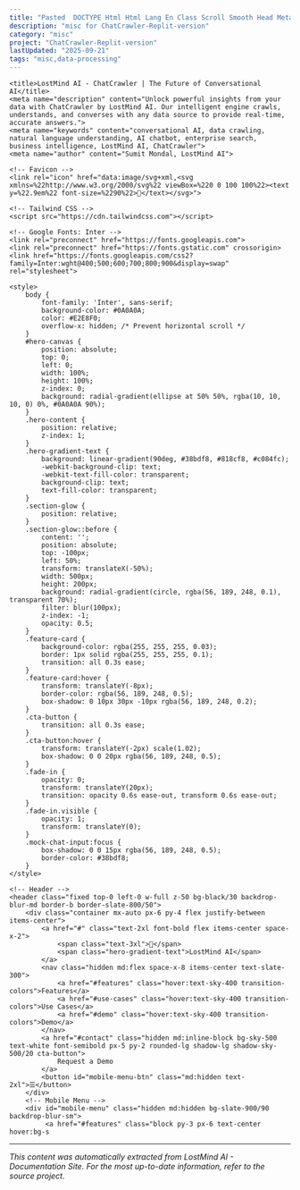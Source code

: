 ```yaml
---
title: "Pasted  DOCTYPE Html Html Lang En Class Scroll Smooth Head Meta Charset UTF 8 Meta N 1756817677656 1756817677657"
description: "misc for ChatCrawler-Replit-version"
category: "misc"
project: "ChatCrawler-Replit-version"
lastUpdated: "2025-09-21"
tags: "misc,data-processing"
---
```


<!DOCTYPE html>
<html lang="en" class="scroll-smooth">
<head>
    <meta charset="UTF-8">
    <meta name="viewport" content="width=device-width, initial-scale=1.0">
    
    <title>LostMind AI - ChatCrawler | The Future of Conversational AI</title>
    <meta name="description" content="Unlock powerful insights from your data with ChatCrawler by LostMind AI. Our intelligent engine crawls, understands, and converses with any data source to provide real-time, accurate answers.">
    <meta name="keywords" content="conversational AI, data crawling, natural language understanding, AI chatbot, enterprise search, business intelligence, LostMind AI, ChatCrawler">
    <meta name="author" content="Sumit Mondal, LostMind AI">

    <!-- Favicon -->
    <link rel="icon" href="data:image/svg+xml,<svg xmlns=%22http://www.w3.org/2000/svg%22 viewBox=%220 0 100 100%22><text y=%22.9em%22 font-size=%2290%22>🧠</text></svg>">

    <!-- Tailwind CSS -->
    <script src="https://cdn.tailwindcss.com"></script>

    <!-- Google Fonts: Inter -->
    <link rel="preconnect" href="https://fonts.googleapis.com">
    <link rel="preconnect" href="https://fonts.gstatic.com" crossorigin>
    <link href="https://fonts.googleapis.com/css2?family=Inter:wght@400;500;600;700;800;900&display=swap" rel="stylesheet">

    <style>
        body {
            font-family: 'Inter', sans-serif;
            background-color: #0A0A0A;
            color: #E2E8F0;
            overflow-x: hidden; /* Prevent horizontal scroll */
        }
        #hero-canvas {
            position: absolute;
            top: 0;
            left: 0;
            width: 100%;
            height: 100%;
            z-index: 0;
            background: radial-gradient(ellipse at 50% 50%, rgba(10, 10, 10, 0) 0%, #0A0A0A 90%);
        }
        .hero-content {
            position: relative;
            z-index: 1;
        }
        .hero-gradient-text {
            background: linear-gradient(90deg, #38bdf8, #818cf8, #c084fc);
            -webkit-background-clip: text;
            -webkit-text-fill-color: transparent;
            background-clip: text;
            text-fill-color: transparent;
        }
        .section-glow {
            position: relative;
        }
        .section-glow::before {
            content: '';
            position: absolute;
            top: -100px;
            left: 50%;
            transform: translateX(-50%);
            width: 500px;
            height: 200px;
            background: radial-gradient(circle, rgba(56, 189, 248, 0.1), transparent 70%);
            filter: blur(100px);
            z-index: -1;
            opacity: 0.5;
        }
        .feature-card {
            background-color: rgba(255, 255, 255, 0.03);
            border: 1px solid rgba(255, 255, 255, 0.1);
            transition: all 0.3s ease;
        }
        .feature-card:hover {
            transform: translateY(-8px);
            border-color: rgba(56, 189, 248, 0.5);
            box-shadow: 0 10px 30px -10px rgba(56, 189, 248, 0.2);
        }
        .cta-button {
            transition: all 0.3s ease;
        }
        .cta-button:hover {
            transform: translateY(-2px) scale(1.02);
            box-shadow: 0 0 20px rgba(56, 189, 248, 0.5);
        }
        .fade-in {
            opacity: 0;
            transform: translateY(20px);
            transition: opacity 0.6s ease-out, transform 0.6s ease-out;
        }
        .fade-in.visible {
            opacity: 1;
            transform: translateY(0);
        }
        .mock-chat-input:focus {
            box-shadow: 0 0 15px rgba(56, 189, 248, 0.5);
            border-color: #38bdf8;
        }
    </style>
</head>
<body class="antialiased">

    <!-- Header -->
    <header class="fixed top-0 left-0 w-full z-50 bg-black/30 backdrop-blur-md border-b border-slate-800/50">
        <div class="container mx-auto px-6 py-4 flex justify-between items-center">
            <a href="#" class="text-2xl font-bold flex items-center space-x-2">
                <span class="text-3xl">🧠</span>
                <span class="hero-gradient-text">LostMind AI</span>
            </a>
            <nav class="hidden md:flex space-x-8 items-center text-slate-300">
                <a href="#features" class="hover:text-sky-400 transition-colors">Features</a>
                <a href="#use-cases" class="hover:text-sky-400 transition-colors">Use Cases</a>
                <a href="#demo" class="hover:text-sky-400 transition-colors">Demo</a>
            </nav>
            <a href="#contact" class="hidden md:inline-block bg-sky-500 text-white font-semibold px-5 py-2 rounded-lg shadow-lg shadow-sky-500/20 cta-button">
                Request a Demo
            </a>
            <button id="mobile-menu-btn" class="md:hidden text-2xl">☰</button>
        </div>
        <!-- Mobile Menu -->
        <div id="mobile-menu" class="hidden md:hidden bg-slate-900/90 backdrop-blur-sm">
             <a href="#features" class="block py-3 px-6 text-center hover:bg-s

---
*This content was automatically extracted from LostMind AI - Documentation Site. For the most up-to-date information, refer to the source project.*
